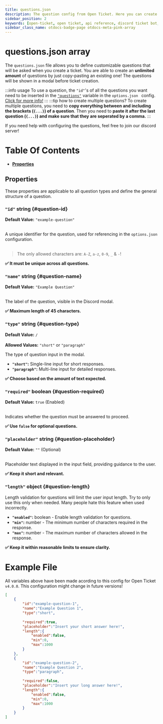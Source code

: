 ```yaml
---
title: questions.json
description: The question config from Open Ticket. Here you can create and configure modals/questions to be used in tickets.
sidebar_position: 2
keywords: [open-ticket, open ticket, api reference, discord ticket bot, reference, config, api, plugins]
sidebar_class_name: otdocs-badge-page otdocs-meta-pink-array
---
```

<head>
    <link rel="apple-touch-icon" href="/img/logo_vertical.png"/>
</head>

# questions.json <M color="pink">array</M>
The `questions.json` file allows you to define customizable questions that will be asked when you create a ticket.
You are able to create an <C color="red">**unlimited amount**</C> of questions by just copy-pasting an existing one!
The questions will be shown in a modal before ticket creation.

:::info usage
To use a question, the `"id"`'s of all the questions you want need to be inserted in the [`"questions"`](./options.mdx#ticket-questions) variable in the `options.json ` config. [Click for more info!](./options.mdx#ticket-questions)
:::
:::tip how to create multiple questions?
To create multiple questions, you need to **copy <C color="red">everything between and including the brackets</C> (`{...}`) of a question**.
Then you need to **<C color="red">paste it after the last question</C> (`{...}`) and make sure that they are seperated by a comma.**
:::

If you need help with configuring the questions, feel free to join our discord server!
<LinkBlock mode="image" image="/img/logo/discord.png" isdoc="false" url="https://discord.dj-dj.be" name="Join our discord server!" description="DJdj Development"></LinkBlock>

# Table Of Contents
- **[Properties](#properties)**

<Divider></Divider>
## Properties
These properties are applicable to all question types and define the general structure of a question.
<Divider></Divider>
### `"id"` <M color="blue">string</M> \{#question-id}
**Default Value:** `"example-question"` <br></br>

A unique identifier for the question, used for referencing in the `options.json` configuration.<br></br>
> The only allowed characters are: `A-Z`, `a-z`, `0-9`, `_` & `-`!

**✅ It must be unique across all questions.**

<Divider></Divider>
### `"name"` <M color="blue">string</M> \{#question-name}
**Default Value:** `"Example Question"` <br></br>

The label of the question, visible in the Discord modal.

**✅ Maximum length of 45 characters.**

<Divider></Divider>
### `"type"` <M color="blue">string</M> \{#question-type}
**Default Value:** `/`<br></br>
**Allowed Values:** `"short"` or `"paragraph"`

The type of question input in the modal.  
- **`"short"`:** Single-line input for short responses.  
- **`"paragraph"`:** Multi-line input for detailed responses.

<ScaleImage src="/img/docs-v4/question-modal-types.png" size="40%" alt="The difference between a 'short' and 'paragraph' question."></ScaleImage>

**✅ Choose based on the amount of text expected.**

<Divider></Divider>
### `"required"` <M color="red">boolean</M> \{#question-required}
**Default Value:** `true` (Enabled)<br></br>

Indicates whether the question must be answered to proceed.

**✅ Use `false` for optional questions.**

<Divider></Divider>
### `"placeholder"` <M color="blue">string</M> \{#question-placeholder}
**Default Value:** `""` (Optional)<br></br>

Placeholder text displayed in the input field, providing guidance to the user.

**✅ Keep it short and relevant.**

<Divider></Divider>
### `"length"` <M color="cyan">object</M> \{#question-length}

Length validation for questions will limit the user input length.
Try to only use this only when needed. Many people hate this feature when used incorrectly.

- **`"enabled"`:** <M color="red">boolean</M> - Enable length validation for questions.
- **`"min"`:** <M color="green">number</M> - The minimum number of characters required in the response.
- **`"max"`:** <M color="green">number</M> - The maximum number of characters allowed in the response.

**✅ Keep it within reasonable limits to ensure clarity.**

<Divider></Divider>
# Example File
All variables above have been made acording to this config for Open Ticket `v4.0.0`. This configuration might change in future versions!
```json title="questions.json"
[
    {
        "id":"example-question-1",
        "name":"Example Question 1",
        "type":"short",
        
        "required":true,
        "placeholder":"Insert your short answer here!",
        "length":{
            "enabled":false,
            "min":0,
            "max":1000
        }
    },
    {
        "id":"example-question-2",
        "name":"Example Question 2",
        "type":"paragraph",
        
        "required":false,
        "placeholder":"Insert your long answer here!",
        "length":{
            "enabled":false,
            "min":0,
            "max":1000
        }
    }
]
```